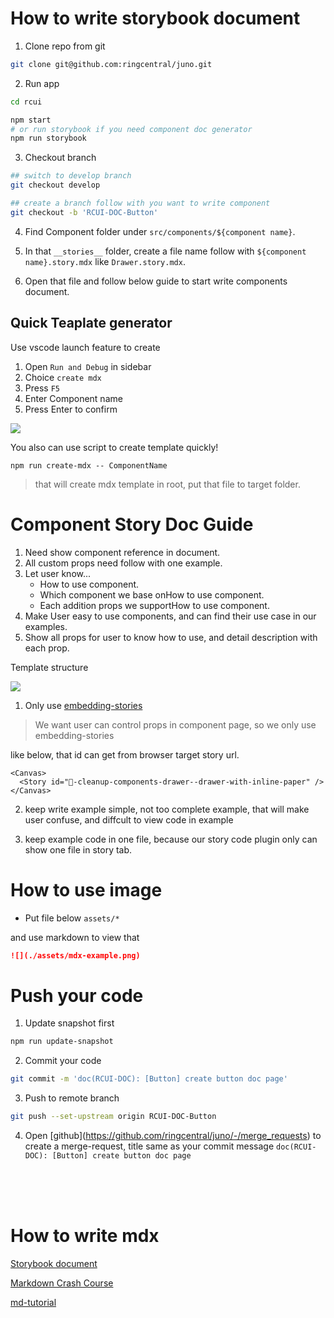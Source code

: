 <Meta title="CONTRIBUTION/2. How to write storybook document" />

# How to write storybook document

1. Clone repo from git

```bash
git clone git@github.com:ringcentral/juno.git
```

2. Run app

```bash
cd rcui

npm start
# or run storybook if you need component doc generator
npm run storybook
```

3. Checkout branch

```bash
## switch to develop branch
git checkout develop

## create a branch follow with you want to write component
git checkout -b 'RCUI-DOC-Button'
```

4. Find Component folder under `src/components/${component name}`.

5. In that `__stories__` folder, create a file name follow with `${component name}.story.mdx` like `Drawer.story.mdx`.

6. Open that file and follow below guide to start write components document.

## Quick Teaplate generator

Use vscode launch feature to create

1. Open `Run and Debug` in sidebar
2. Choice `create mdx`
3. Press `F5`
4. Enter Component name
5. Press Enter to confirm

![](./assets/create-mdx.png)

You also can use script to create template quickly!

```
npm run create-mdx -- ComponentName
```

> that will create mdx template in root, put that file to target folder.

# Component Story Doc Guide

1. Need show component reference in document.
2. All custom props need follow with one example.
3. Let user know...
   - How to use component.
   - Which component we base onHow to use component.
   - Each addition props we supportHow to use component.
4. Make User easy to use components, and can find their use case in our examples.
5. Show all props for user to know how to use, and detail description with each prop.

Template structure

![](./assets/mdx-example.png)

1. Only use [embedding-stories](https://storybook.js.org/docs/react/writing-docs/mdx#embedding-stories)

> We want user can control props in component page, so we only use embedding-stories

like below, that id can get from browser target story url.

```tsx
<Canvas>
  <Story id="🚀-cleanup-components-drawer--drawer-with-inline-paper" />
</Canvas>
```

2. keep write example simple, not too complete example, that will make user confuse, and diffcult to view code in example

3. keep example code in one file, because our story code plugin only can show one file in story tab.

# How to use image

- Put file below `assets/*`

and use markdown to view that

```md
![](./assets/mdx-example.png)
```

# Push your code

1. Update snapshot first

```bash
npm run update-snapshot
```

2. Commit your code

```bash
git commit -m 'doc(RCUI-DOC): [Button] create button doc page'
```

3. Push to remote branch

```bash
git push --set-upstream origin RCUI-DOC-Button
```

4. Open \[github\](https://github.com/ringcentral/juno/-/merge_requests) to create a merge-request, title same as your commit message `doc(RCUI-DOC): [Button] create button doc page`

<br />
<br />
<br />

# How to write mdx

[Storybook document](https://storybook.js.org/docs/react/writing-docs/mdx)

[Markdown Crash Course](https://www.youtube.com/watch?v=HUBNt18RFbo)

[md-tutorial](https://www.runoob.com/markdown/md-tutorial.html)

